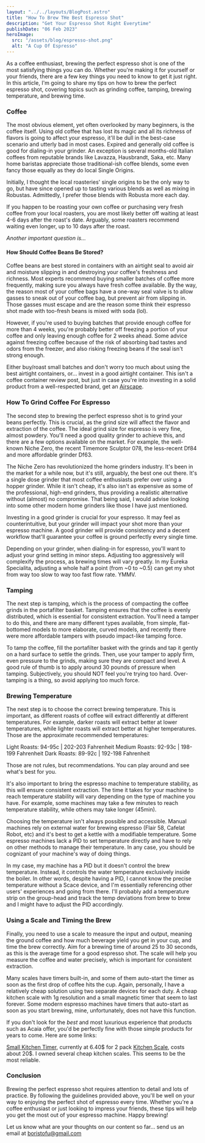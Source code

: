 ```yaml
---
layout: "../../layouts/BlogPost.astro"
title: "How To Brew THe Best Espresso Shot"
description: "Get Your Espresso Shot Right Everytime"
publishDate: "06 Feb 2023"
heroImage:
  src: "/assets/blog/espresso-shot.png"
  alt: "A Cup Of Espresso"
---
```


As a coffee enthusiast, brewing the perfect espresso shot is one of the most satisfying things you can do. Whether you're making it for yourself or your friends, there are a few key things you need to know to get it just right. In this article, I'm going to share my tips on how to brew the perfect espresso shot, covering topics such as grinding coffee, tamping, brewing temperature, and brewing time.

### Coffee
The most obvious element, yet often overlooked by many beginners, is the coffee itself. Using old coffee that has lost its magic and all its richness of flavors is going to affect your espresso, it'll be dull in the best-case scenario and utterly bad in most cases. Expired and generally old coffee is good for dialing-in your grinder. An exception is several months-old Italian coffees from reputable brands like Lavazza, Hausbrandt, Saka, etc. Many home baristas appreciate those traditional-ish coffee blends, some even fancy those equally as they do local Single Origins.

Initially, I thought the local roasteries' single origins to be the only way to go, but have since opened up to tasting various blends as well as mixing in Robustas. Admittedly, I prefer those blends with Robusta more each day.

If you happen to be roasting your own coffee or purchasing very fresh coffee from your local roasters, you are most likely better off waiting at least 4-6 days after the roast's date. Arguably, some roasters recommend waiting even longer, up to 10 days after the roast.

*Another important question is...*
#### How Should Coffee Beans Be Stored?
Coffee beans are best stored in containers with an airtight seal to avoid air and moisture slipping in and destroying your coffee's freshness and richness. Most experts recommend buying smaller batches of coffee more frequently, making sure you always have fresh coffee available. By the way, the reason most of your coffee bags have a one-way seal valve is to allow gasses to sneak out of your coffee bag, but prevent air from slipping in. Those gasses must escape and are the reason some think their espresso shot made with too-fresh beans is mixed with soda (lol).

However, if you're used to buying batches that provide enough coffee for more than 4 weeks, you're probably better off freezing a portion of your coffee and only leaving enough coffee for 2 weeks ahead. Some advice against freezing coffee because of the risk of absorbing bad tastes and odors from the freezer, and also risking freezing beans if the seal isn't strong enough.

Either buy/roast small batches and don't worry too much about using the best airtight containers, or... invest in a good airtight container. This isn't a coffee container review post, but just in case you're into investing in a solid product from a well-respected brand, get an [Airscape](https://amzn.to/3I1wSol).

### How To Grind Coffee For Espresso

The second step to brewing the perfect espresso shot is to grind your beans perfectly. This is crucial, as the grind size will affect the flavor and extraction of the coffee. The ideal grind size for espresso is very fine, almost powdery. You'll need a good quality grinder to achieve this, and there are a few options available on the market. For example, the well-known Niche Zero, the recent Timemore Sculptor 078, the less-recent Df84 and more affordable grinder Df63.

The Niche Zero has revolutionized the home grinders industry. It's been in the market for a while now, but it's still, arguably, the best one out there. It's a single dose grinder that most coffee enthusiasts prefer over using a hopper grinder. While it isn't cheap, it's also isn't as expensive as some of the professional, high-end grinders, thus providing a realistic alternative without (almost) no compromise. That being said, I would advise looking into some other modern home grinders like those I have just mentioned.

Investing in a good grinder is crucial for your espresso. It may feel as counterintuitive, but your grinder will impact your shot more than your espresso machine. A good grinder will provide consistency and a decent workflow that'll guarantee your coffee is ground perfectly every single time.

Depending on your grinder, when dialing-in for espresso, you'll want to adjust your grind setting in minor steps. Adjusting too aggressively will complexify the process, as brewing times will vary greatly. In my Eureka Specialita, adjusting a whole half a point (from ~0 to ~0.5) can get my shot from way too slow to way too fast flow rate. YMMV.

### Tamping

The next step is tamping, which is the process of compacting the coffee grinds in the portafilter basket. Tamping ensures that the coffee is evenly distributed, which is essential for consistent extraction. You'll need a tamper to do this, and there are many different types available, from simple, flat-bottomed models to more elaborate, curved models, and recently there were more affordable tampers with pseudo impact-like tamping force.

To tamp the coffee, fill the portafilter basket with the grinds and tap it gently on a hard surface to settle the grinds. Then, use your tamper to apply firm, even pressure to the grinds, making sure they are compact and level. A good rule of thumb is to apply around 30 pounds of pressure when tamping. Subjectively, you should NOT feel you're trying too hard. Over-tamping is a thing, so avoid applying too much force.

### Brewing Temperature


The next step is to choose the correct brewing temperature. This is important, as different roasts of coffee will extract differently at different temperatures. For example, darker roasts will extract better at lower temperatures, while lighter roasts will extract better at higher temperatures. Those are the approximate recommended temperatures:

Light Roasts: 94-95c | 202-203 Fahrenheit
Medium Roasts: 92-93c | 198-199 Fahrenheit
Dark Roasts: 89-92c | 192-198 Fahrenheit

Those are not rules, but recommendations. You can play around and see what's best for you.

It's also important to bring the espresso machine to temperature stability, as this will ensure consistent extraction. The time it takes for your machine to reach temperature stability will vary depending on the type of machine you have. For example, some machines may take a few minutes to reach temperature stability, while others may take longer (45min).

Choosing the temperature isn't always possible and accessible. Manual machines rely on external water for brewing espresso (Flair 58, Cafelat Robot, etc) and it's best to get a kettle with a modifiable temperature. Some espresso machines lack a PID to set temperature directly and have to rely on other methods to manage their temperature. In any case, you should be cognizant of your machine's way of doing things.

In my case, my machine has a PID but it doesn't control the brew temperature. Instead, it controls the water temperature exclusively inside the boiler. In other words, despite having a PID, I cannot know the precise temperature without a Scace device, and I'm essentially referencing other users' experiences and going from there. I'll probably add a temperature strip on the group-head and track the temp deviations from brew to brew and I might have to adjust the PID accordingly.

### Using a Scale and Timing the Brew

Finally, you need to use a scale to measure the input and output, meaning the ground coffee and how much beverage yield you get in your cup, and time the brew correctly. Aim for a brewing time of around 25 to 30 seconds, as this is the average time for a good espresso shot. The scale will help you measure the coffee and water precisely, which is important for consistent extraction.

Many scales have timers built-in, and some of them auto-start the timer as soon as the first drop of coffee hits the cup. Again, personally, I have a relatively cheap solution using two separate devices for each duty. A cheap kitchen scale with 1g resolution and a small magnetic timer that seem to last forever. Some modern espresso machines have timers that auto-start as soon as you start brewing, mine, unfortunately, does not have this function.

If you don't look for the *best* and most luxurious experience that products such as Acaia offer, you'd be perfectly fine with those simple products for years to come. Here are some links:

[Small Kitchen Timer](https://amzn.to/3HCj9Tw), currently at 6.40$ for 2 pack
[Kitchen Scale](https://amzn.to/3XdXs1K), costs about 20$. I owned several cheap kitchen scales. This seems to be the most reliable.

### Conclusion
Brewing the perfect espresso shot requires attention to detail and lots of practice. By following the guidelines provided above, you'll be well on your way to enjoying the perfect shot of espresso every time. Whether you're a coffee enthusiast or just looking to impress your friends, these tips will help you get the most out of your espresso machine. Happy brewing!

Let us know what are your thoughts on our content so far... send us an email at boristofu@gmail.com
